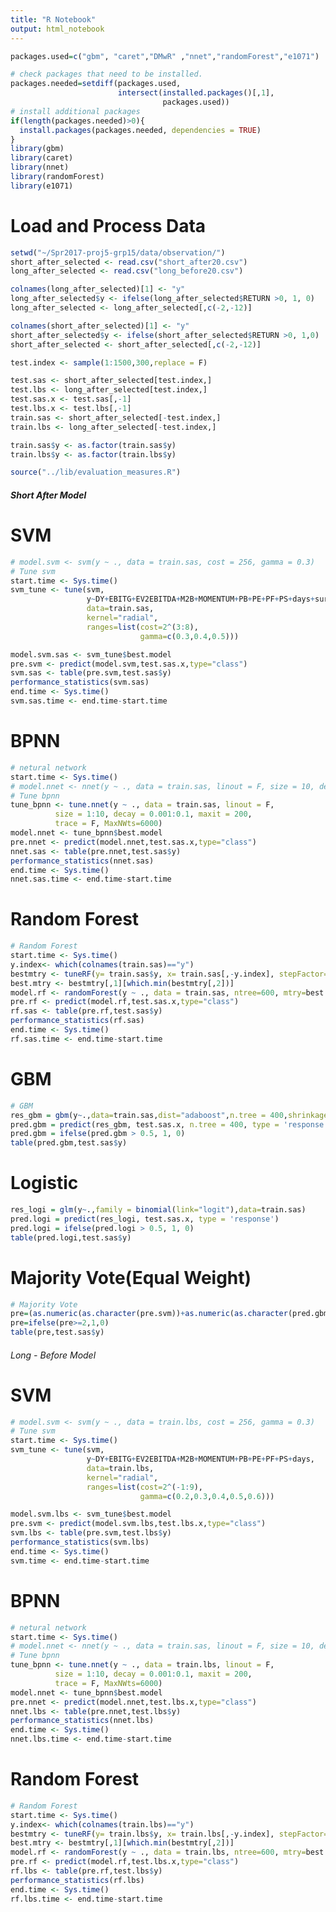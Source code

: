 ```yaml
---
title: "R Notebook"
output: html_notebook
---
```


 
```r
packages.used=c("gbm", "caret","DMwR" ,"nnet","randomForest","e1071")

# check packages that need to be installed.
packages.needed=setdiff(packages.used, 
                        intersect(installed.packages()[,1], 
                                  packages.used))
# install additional packages
if(length(packages.needed)>0){
  install.packages(packages.needed, dependencies = TRUE)
}
library(gbm)
library(caret)
library(nnet)
library(randomForest)
library(e1071)
```

# Load and Process Data 
```r
setwd("~/Spr2017-proj5-grp15/data/observation/")
short_after_selected <- read.csv("short_after20.csv")
long_after_selected <- read.csv("long_before20.csv")

colnames(long_after_selected)[1] <- "y"
long_after_selected$y <- ifelse(long_after_selected$RETURN >0, 1, 0)
long_after_selected <- long_after_selected[,c(-2,-12)]

colnames(short_after_selected)[1] <- "y"
short_after_selected$y <- ifelse(short_after_selected$RETURN >0, 1,0)
short_after_selected <- short_after_selected[,c(-2,-12)]

test.index <- sample(1:1500,300,replace = F)

test.sas <- short_after_selected[test.index,]
test.lbs <- long_after_selected[test.index,]
test.sas.x <- test.sas[,-1]
test.lbs.x <- test.lbs[,-1]
train.sas <- short_after_selected[-test.index,]
train.lbs <- long_after_selected[-test.index,]

train.sas$y <- as.factor(train.sas$y)
train.lbs$y <- as.factor(train.lbs$y)
```
```r
source("../lib/evaluation_measures.R")
```


##### Short After Model 
# SVM
```r
# model.svm <- svm(y ~ ., data = train.sas, cost = 256, gamma = 0.3)
# Tune svm
start.time <- Sys.time()
svm_tune <- tune(svm, 
                 y~DY+EBITG+EV2EBITDA+M2B+MOMENTUM+PB+PE+PF+PS+days+surprise,
                 data=train.sas,
                 kernel="radial", 
                 ranges=list(cost=2^(3:8), 
                             gamma=c(0.3,0.4,0.5)))

model.svm.sas <- svm_tune$best.model
pre.svm <- predict(model.svm,test.sas.x,type="class")
svm.sas <- table(pre.svm,test.sas$y)
performance_statistics(svm.sas)
end.time <- Sys.time()
svm.sas.time <- end.time-start.time
```


# BPNN
```r
# netural network
start.time <- Sys.time()
# model.nnet <- nnet(y ~ ., data = train.sas, linout = F, size = 10, decay = 0.001, maxit = 200, trace = F, MaxNWts=6000)
# Tune bpnn
tune_bpnn <- tune.nnet(y ~ ., data = train.sas, linout = F,
          size = 1:10, decay = 0.001:0.1, maxit = 200,
          trace = F, MaxNWts=6000)
model.nnet <- tune_bpnn$best.model
pre.nnet <- predict(model.nnet,test.sas.x,type="class")
nnet.sas <- table(pre.nnet,test.sas$y)
performance_statistics(nnet.sas)
end.time <- Sys.time()
nnet.sas.time <- end.time-start.time

```


# Random Forest 
```r
# Random Forest
start.time <- Sys.time()
y.index<- which(colnames(train.sas)=="y")
bestmtry <- tuneRF(y= train.sas$y, x= train.sas[,-y.index], stepFactor=1.5, improve=1e-5, ntree=600)
best.mtry <- bestmtry[,1][which.min(bestmtry[,2])]
model.rf <- randomForest(y ~ ., data = train.sas, ntree=600, mtry=best.mtry, importance=T)
pre.rf <- predict(model.rf,test.sas.x,type="class")
rf.sas <- table(pre.rf,test.sas$y)
performance_statistics(rf.sas)
end.time <- Sys.time()
rf.sas.time <- end.time-start.time
```

# GBM
```r
# GBM
res_gbm = gbm(y~.,data=train.sas,dist="adaboost",n.tree = 400,shrinkage=0.1)
pred.gbm = predict(res_gbm, test.sas.x, n.tree = 400, type = 'response')
pred.gbm = ifelse(pred.gbm > 0.5, 1, 0)
table(pred.gbm,test.sas$y)

```

# Logistic
```r
res_logi = glm(y~.,family = binomial(link="logit"),data=train.sas)
pred.logi = predict(res_logi, test.sas.x, type = 'response')
pred.logi = ifelse(pred.logi > 0.5, 1, 0)
table(pred.logi,test.sas$y)

```



# Majority Vote(Equal Weight)
```r
# Majority Vote
pre=(as.numeric(as.character(pre.svm))+as.numeric(as.character(pred.gbm))+as.numeric(as.character(pre.rf)))
pre=ifelse(pre>=2,1,0)
table(pre,test.sas$y)

```
###### Long - Before Model 

# SVM
```r
# model.svm <- svm(y ~ ., data = train.lbs, cost = 256, gamma = 0.3)
# Tune svm
start.time <- Sys.time()
svm_tune <- tune(svm, 
                 y~DY+EBITG+EV2EBITDA+M2B+MOMENTUM+PB+PE+PF+PS+days,
                 data=train.lbs,
                 kernel="radial", 
                 ranges=list(cost=2^(-1:9), 
                             gamma=c(0.2,0.3,0.4,0.5,0.6)))

model.svm.lbs <- svm_tune$best.model
pre.svm <- predict(model.svm.lbs,test.lbs.x,type="class")
svm.lbs <- table(pre.svm,test.lbs$y)
performance_statistics(svm.lbs)
end.time <- Sys.time()
svm.time <- end.time-start.time
```

# BPNN
```r
# netural network
start.time <- Sys.time()
# model.nnet <- nnet(y ~ ., data = train.sas, linout = F, size = 10, decay = 0.001, maxit = 200, trace = F, MaxNWts=6000)
# Tune bpnn
tune_bpnn <- tune.nnet(y ~ ., data = train.lbs, linout = F,
          size = 1:10, decay = 0.001:0.1, maxit = 200,
          trace = F, MaxNWts=6000)
model.nnet <- tune_bpnn$best.model
pre.nnet <- predict(model.nnet,test.lbs.x,type="class")
nnet.lbs <- table(pre.nnet,test.lbs$y)
performance_statistics(nnet.lbs)
end.time <- Sys.time()
nnet.lbs.time <- end.time-start.time

```


# Random Forest 
```r
# Random Forest
start.time <- Sys.time()
y.index<- which(colnames(train.lbs)=="y")
bestmtry <- tuneRF(y= train.lbs$y, x= train.lbs[,-y.index], stepFactor=1.5, improve=1e-5, ntree=600)
best.mtry <- bestmtry[,1][which.min(bestmtry[,2])]
model.rf <- randomForest(y ~ ., data = train.lbs, ntree=600, mtry=best.mtry, importance=T)
pre.rf <- predict(model.rf,test.lbs.x,type="class")
rf.lbs <- table(pre.rf,test.lbs$y)
performance_statistics(rf.lbs)
end.time <- Sys.time()
rf.lbs.time <- end.time-start.time
```


```r

```

```r

```

```r

```

```r

```

